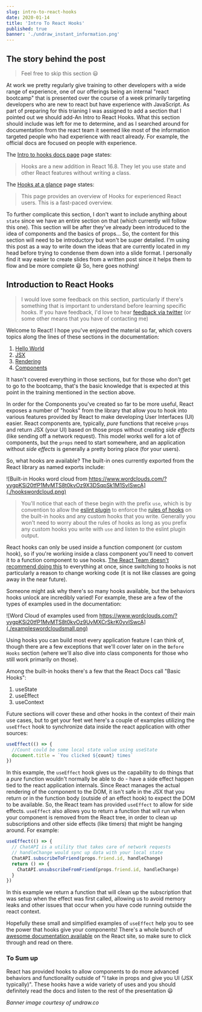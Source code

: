 ```yaml
---
slug: intro-to-react-hooks
date: 2020-01-14
title: 'Intro To React Hooks'
published: true
banner: './undraw_instant_information.png'
---
```


## The story behind the post

> Feel free to skip this section 😃

At work we pretty regularly give training to other developers with a wide range
of experience, one of our offerings being an internal "react bootcamp" that is
presented over the course of a week primarily targeting developers who are new
to react but have experience with JavaScript. As part of preparing for this
trianing I was assigned to add a section that I pointed out we should add-An
Intro to React Hooks. What this section should include was left for me to
determine, and as I searched around for documentation from the react team it
seemed like most of the information targeted people who had experience with
react already. For example, the official docs are focused on people with
experience.

The [Intro to hooks docs page](https://reactjs.org/docs/hooks-intro.html) page
states:

> Hooks are a new addition in React 16.8. They let you use state and other React
> features without writing a class.

The [Hooks at a glance](https://reactjs.org/docs/hooks-overview.html) page
states:

> This page provides an overview of Hooks for experienced React users. This is a
> fast-paced overview.

To further complicate this section, I don't want to include anything about
`state` since we have an entire section on that (which currently will follow
this one). This section will be after they've already been introduced to the
idea of components and the basics of props... So, the content for this section
will need to be introductory but won't be super detailed. I'm using this post as
a way to write down the ideas that are currently located in my head before
trying to condense them down into a slide format. I personally find it way
easier to create slides from a written post since it helps them to flow and be
more complete 😃 So, here goes nothing!

## Introduction to React Hooks

> I would love some feedback on this section, particularly if there's something
> that is important to understand before learning specific hooks. If you have
> feedback, I'd love to hear
> [feedback via twitter](https://twitter.com/jnielson01) (or some other means
> that you have of contacting me)

Welcome to React! I hope you've enjoyed the material so far, which covers topics
along the lines of these sections in the documentation:

1. [Hello World](https://reactjs.org/docs/hello-world.html)
2. [JSX](https://reactjs.org/docs/introducing-jsx.html)
3. [Rendering](https://reactjs.org/docs/rendering-elements.html)
4. [Components](https://reactjs.org/docs/components-and-props.html)

It hasn't covered everything in those sections, but for those who don't get to
go to the bootcamp, that's the basic knowledge that is expected at this point in
the training mentioned in the section above.

In order for the Components you've created so far to be more useful, React
exposes a number of "hooks" from the library that allow you to hook into various
features provided by React to make developing User Interfaces (UI) easier. React
components are, typically, _pure_ functions that receive `props` and return JSX
(your UI) based on those props without creating _side effects_ (like sending off
a network request). This model works well for a lot of components, but the
`props` need to start somewhere, and an application without _side effects_ is
generally a pretty boring place (for your users).

So, what hooks are available? The built-in ones currently exported from the
React library as named exports include:

<!-- Word cloud source: https://www.wordclouds.com/?yygpKSi20tfP1MvMTS8t0kvOz9X3DSqpSk1M1SvISwcA
1 useState
1 useEffect
1 useContext
1 useReducer
1 useCallback
1 useMemo
1 useRef
1 useImperativeHandle
1 useLayoutEffect
1 useDebugValue


 -->

![Built-in Hooks word cloud from https://www.wordclouds.com/?yygpKSi20tfP1MvMTS8t0kvOz9X3DSqpSk1M1SvISwcA](./hookswordcloud.png)

> You'll notice that each of these begin with the prefix `use`, which is by
> convention to allow the
> [eslint plugin](https://reactjs.org/docs/hooks-rules.html#eslint-plugin) to
> enforce the [rules of hooks](https://reactjs.org/docs/hooks-rules.html) on the
> built-in hooks and any custom hooks that you write. Generally you won't need
> to worry about the rules of hooks as long as you prefix any custom hooks you
> write with `use` and listen to the eslint plugin output.

React hooks can only be used inside a function component (or custom hook), so if
you're working inside a class component you'll need to convert it to a function
component to use hooks.
[The React Team doesn't recommend doing this](https://reactjs.org/docs/hooks-intro.html#gradual-adoption-strategy)
to everything at once, since switching to hooks is not particularly a reason to
change working code (it is not like classes are going away in the near future).

Someone might ask why there's so many hooks available, but the behaviors hooks
unlock are incredibly varied! For example, these are a few of the types of
examples used in the documentation:

<!--
Word Cloud Source: https://www.wordclouds.com/?yygpKSi20tfP1MvMTS8t0kvOz9UvMXCrSkrK0yvISwcA
1 Theming
1 Counter~Component
1 Memoization
1 Network~Requests
1 Event~Listeners
1 DOM~Node~References
1 Component~State
1 Persistent~References
1 Naming~Custom~Hooks

 -->

![Word Cloud of examples used from https://www.wordclouds.com/?yygpKSi20tfP1MvMTS8t0kvOz9UvMXCrSkrK0yvISwcA](./exampleswordcloudsmall.png)

Using hooks you can build most every application feature I can think of, though
there are a few exceptions that we'll cover later on in the `Before Hooks`
section (where we'll also dive into class components for those who still work
primarily on those).

Among the built-in hooks there's a few that the React Docs call "Basic Hooks":

1. useState
1. useEffect
1. useContext

Future sections will cover these and other hooks in the context of their main
use cases, but to get your feet wet here's a couple of examples utilizing the
`useEffect` hook to synchronize data inside the react application with other
sources:

```js
useEffect(() => {
  //Count could be some local state value using useState
  document.title = `You clicked ${count} times`
})
```

In this example, the `useEffect` hook gives us the capability to do things that
a _pure_ function wouldn't normally be able to do - have a side effect happen
tied to the react application internals. Since React manages the actual
rendering of the component to the DOM, it isn't safe in the JSX that you return
or in the function body (outside of an effect hook) to expect the DOM to be
available. So, the React team has provided `useEffect` to allow for side
effects. `useEffect` also allows you to return a function that will run when
your component is removed from the React tree, in order to clean up
subscriptions and other side effects (like timers) that might be hanging around.
For example:

```js
useEffect(() => {
  // ChatAPI is a utility that takes care of network requests
  // handleChange would sync up data with your local state
  ChatAPI.subscribeToFriend(props.friend.id, handleChange)
  return () => {
    ChatAPI.unsubscribeFromFriend(props.friend.id, handleChange)
  }
})
```

In this example we return a function that will clean up the subscription that
was setup when the effect was first called, allowing us to avoid memory leaks
and other issues that occur when you have code running outside the react
context.

Hopefully these small and simplified examples of `useEffect` help you to see the
power that hooks give your components! There's a whole bunch of
[awesome documentation available](https://reactjs.org/docs/hooks-reference.html)
on the React site, so make sure to click through and read on there.

### To Sum up

React has provided hooks to allow components to do more advanced behaviors and
functionality outside of "I take in props and give you UI (JSX typically)".
These hooks have a wide variety of uses and you should definitely read the docs
and listen to the rest of the presentation 😃

_Banner image courtesy of undraw.co_
